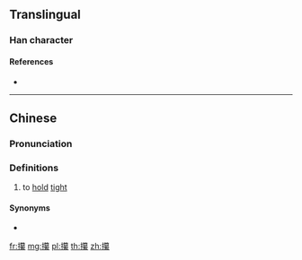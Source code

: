 ==Translingual==

===Han character===
{{Han char|rn=64|rad=手|as=20|sn=23|four=58093|canj=QHBF|ids=⿰扌纂}}

====References====
* {{Han ref|kx=0464.200|dkj=13038|dj=0813.210|hdz=31990.070|uh=6525|ud=25893|bh=F7DD|bd=63453}}

----

==Chinese==
{{zh-forms}}

===Pronunciation===
{{zh-pron
|m=zuàn
|c=zaan6,zyut3
|h=pfs=
|md=
|mn=
|w=
|mc=y
|oc=y
|cat=v
}}

===Definitions===
{{zh-hanzi}}

# to [[hold]] [[tight]]
#: {{zh-x|攥 拳頭|clench one's fist}}
#: {{zh-x|把 錢 攥 在 手 中|'''hold''' money '''tightly''' in one's hand}}
#: {{zh-x|攥 着{zhe} 大權|'''hold tightly''' onto power}}

====Synonyms====
* {{zh-l|緊握}}

[[fr:攥]]
[[mg:攥]]
[[pl:攥]]
[[th:攥]]
[[zh:攥]]